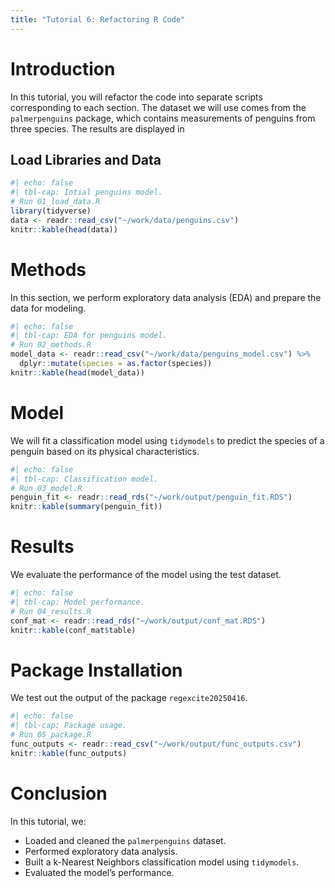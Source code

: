 ```yaml
---
title: "Tutorial 6: Refactoring R Code"
---
```


# Introduction

In this tutorial, you will refactor the code into separate scripts corresponding to each section. The dataset we will use comes from the `palmerpenguins` package, which contains measurements of penguins from three species. The results are displayed in 

## Load Libraries and Data

```r
#| echo: false
#| tbl-cap: Intial penguins model.
# Run 01_load_data.R
library(tidyverse)
data <- readr::read_csv("~/work/data/penguins.csv")
knitr::kable(head(data))
```

# Methods

In this section, we perform exploratory data analysis (EDA) and prepare the data for modeling.

```r
#| echo: false
#| tbl-cap: EDA for penguins model.
# Run 02_methods.R
model_data <- readr::read_csv("~/work/data/penguins_model.csv") %>%
  dplyr::mutate(species = as.factor(species))
knitr::kable(head(model_data))
```

# Model

We will fit a classification model using `tidymodels` to predict the species of a penguin based on its physical characteristics.

```r
#| echo: false
#| tbl-cap: Classification model.
# Run 03_model.R
penguin_fit <- readr::read_rds("~/work/output/penguin_fit.RDS")
knitr::kable(summary(penguin_fit))
```

# Results

We evaluate the performance of the model using the test dataset.

```r
#| echo: false
#| tbl-cap: Model performance.
# Run 04_results.R
conf_mat <- readr::read_rds("~/work/output/conf_mat.RDS") 
knitr::kable(conf_mat$table)
```

# Package Installation

We test out the output of the package `regexcite20250416`.

```r
#| echo: false
#| tbl-cap: Package usage.
# Run 05_package.R
func_outputs <- readr::read_csv("~/work/output/func_outputs.csv")
knitr::kable(func_outputs)
```

# Conclusion

In this tutorial, we:

- Loaded and cleaned the `palmerpenguins` dataset.
- Performed exploratory data analysis.
- Built a k-Nearest Neighbors classification model using `tidymodels`.
- Evaluated the model's performance.
